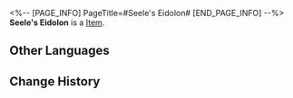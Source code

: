 <%-- [PAGE_INFO]
PageTitle=#Seele's Eidolon#
[END_PAGE_INFO] --%>
{{Item Infobox
|title       = Seele's Eidolon
|id          = 11102
|image       = Item Seele's Eidolon.png
|type        = 
|invCategory = 
|rarity      = 5
|effect      = Material for raising Seele's Eidolon Level.
|description = 
}}
'''Seele's Eidolon''' is a [[Item]].

==Other Languages==
{{Other Languages
|en   = Seele's Eidolon
|zhs  = 【希儿】的星魂
|zht  = 【希兒】的星魂
|ja   = 「ゼーレ」の星魂
|ko   = [제레]의 성혼
|es   = Eidolon de Seele
|fr   = Eidolon de Seele
|ru   = Эйдолон Зеле
|th   = Eidolon ของ Seele
|vi   = Tinh Hồn Seele
|de   = Seeles Eidolon
|id   = Seele's Eidolon
|pt   = Eidolon de Seele
}}

==Change History==
{{Change History|2.0}}